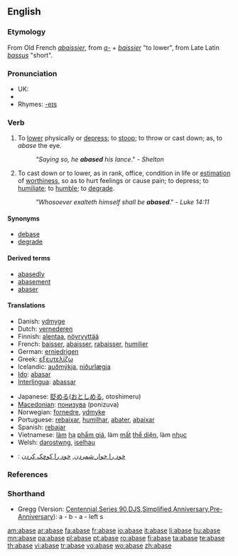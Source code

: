 ==English==

===Etymology===
From Old French ''[[abaissier]]'', from ''[[a-]]'' + ''[[baissier]]'' "to lower", from Late Latin ''[[bassus]]'' "short".

===Pronunciation===
* UK: {{IPA|/əˈbeɪs/}}
* {{audio|en-us-abase.ogg|Audio (US)}}
* Rhymes: [[Rhymes:English:-eɪs|-eɪs]]

===Verb===
{{en-verb|abas|ing}}

# {{archaic}} To [[lower]] physically or [[depress]]; to [[stoop]]; to throw or cast down; as, to ''abase'' the eye.
#: ''"Saying so, he '''abased''' his lance''." - ''Shelton''
# To cast down or to lower, as in rank, office, condition in life or [[estimation]] of [[worthiness]], so as to hurt feelings or cause pain; to depress; to [[humiliate]]; to [[humble]]; to [[degrade]].
#: ''"Whosoever exalteth himself shall be '''abased'''''." - ''Luke 14:11''

====Synonyms====
* [[debase]]
* [[degrade]]

====Derived terms====
* [[abasedly]]
* [[abasement]]
* [[abaser]]

====Translations====
{{trans-top|to lower so as to hurt feelings}}
* Danish: [[ydmyge]]
* Dutch: [[vernederen]]
* Finnish: [[alentaa]], [[nöyryyttää]]
* French: [[baisser]], [[abaisser]], [[rabaisser]], [[humilier]]
* German: [[erniedrigen]]
* Greek: [[εξευτελίζω]]
* Icelandic: [[auðmýkja]], [[niðurlægja]]
* [[Ido]]: [[abasar]]
* [[Interlingua]]: [[abassar]]
{{trans-mid}}
* Japanese: [[貶める]]([[おとしめる]], otoshimeru)
* [[Macedonian]]: [[понизува]] (ponizuva)
* Norwegian: [[fornedre]], [[ydmyke]]
* Portuguese: [[rebaixar]], [[humilhar]], [[abater]], [[abaixar]]
* Spanish: [[rebajar]]
* Vietnamese: [[làm]] [[hạ]] [[phẩm giá]], làm [[mất]] [[thể diện]], làm [[nhục]]
* Welsh: [[darostwng]], [[iselhau]]
* {{ttbc|Persian}}: [[خود را خوار شمردن]], [[خود را کوچک کردن]]
{{trans-bottom}}

===References===
{{R:Century 1911}}
{{R:Webster 1913}}

===Shorthand===
* Gregg (Version: [http://en.wikipedia.org/wiki/Gregg_Shorthand#Centennial_Gregg_Shorthand Centennial],[http://en.wikipedia.org/wiki/Gregg_Shorthand#Series_90_Gregg_Shorthand Series 90],[http://en.wikipedia.org/wiki/Gregg_Shorthand#Diamond_Jubilee_Gregg_Shorthand DJS],[http://en.wikipedia.org/wiki/Gregg_Shorthand#Simplified_Gregg_Shorthand Simplified],[http://en.wikipedia.org/wiki/Gregg_Shorthand#Anniversary_Gregg_Shorthand Anniversary],[http://en.wikipedia.org/wiki/Gregg_Shorthand#Pre-Anniversary_Gregg_Shorthand Pre-Anniversary]): a - b - a - left s

[[am:abase]]
[[ar:abase]]
[[fa:abase]]
[[fr:abase]]
[[io:abase]]
[[it:abase]]
[[li:abase]]
[[hu:abase]]
[[mn:abase]]
[[pa:abase]]
[[pl:abase]]
[[pt:abase]]
[[ro:abase]]
[[fi:abase]]
[[ta:abase]]
[[te:abase]]
[[th:abase]]
[[vi:abase]]
[[tr:abase]]
[[vo:abase]]
[[wo:abase]]
[[zh:abase]]
